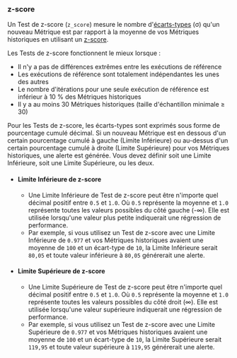 ### z-score

Un Test de z-score (`z_score`) mesure le nombre d'[écarts-types](https://en.wikipedia.org/wiki/Standard_deviation) (σ) qu'un nouveau Métrique est par rapport à la moyenne de vos Métriques historiques en utilisant un [z-score](https://en.wikipedia.org/wiki/Standard_score).

Les Tests de z-score fonctionnent le mieux lorsque :
- Il n'y a pas de différences extrêmes entre les exécutions de référence
- Les exécutions de référence sont totalement indépendantes les unes des autres
- Le nombre d'itérations pour une seule exécution de référence est inférieur à 10 % des Métriques historiques
- Il y a au moins 30 Métriques historiques (taille d'échantillon minimale ≥ 30)

Pour les Tests de z-score, les écarts-types sont exprimés sous forme de pourcentage cumulé décimal.
Si un nouveau Métrique est en dessous d'un certain pourcentage cumulé à gauche (Limite Inférieure)
ou au-dessus d'un certain pourcentage cumulé à droite (Limite Supérieure) pour vos Métriques historiques, une alerte est générée.
Vous devez définir soit une Limite Inférieure, soit une Limite Supérieure, ou les deux.

- #### Limite Inférieure de z-score
  - Une Limite Inférieure de Test de z-score peut être n'importe quel décimal positif entre `0.5` et `1.0`.
Où `0.5` représente la moyenne et `1.0` représente toutes les valeurs possibles du côté gauche (-∞).
Elle est utilisée lorsqu'une valeur plus petite indiquerait une régression de performance.
  - Par exemple, si vous utilisez un Test de z-score avec une Limite Inférieure de `0.977`
et vos Métriques historiques avaient une moyenne de `100` et un écart-type de `10`,
la Limite Inférieure serait `80,05` et
toute valeur inférieure à `80,05` générerait une alerte.
- #### Limite Supérieure de z-score
  - Une Limite Supérieure de Test de z-score peut être n'importe quel décimal positif entre `0.5` et `1.0`.
Où `0.5` représente la moyenne et `1.0` représente toutes les valeurs possibles du côté droit (∞).
Elle est utilisée lorsqu'une valeur supérieure indiquerait une régression de performance.
  - Par exemple, si vous utilisez un Test de z-score avec une Limite Supérieure de `0.977`
et vos Métriques historiques avaient une moyenne de `100` et un écart-type de `10`,
la Limite Supérieure serait `119,95` et
toute valeur supérieure à `119,95` générerait une alerte.